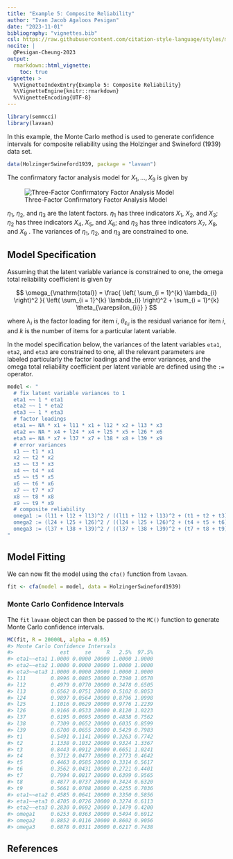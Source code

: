 ```yaml
---
title: "Example 5: Composite Reliability"
author: "Ivan Jacob Agaloos Pesigan"
date: "2023-11-01"
bibliography: "vignettes.bib"
csl: https://raw.githubusercontent.com/citation-style-language/styles/master/apa.csl
nocite: |
  @Pesigan-Cheung-2023
output:
  rmarkdown::html_vignette:
    toc: true
vignette: >
  %\VignetteIndexEntry{Example 5: Composite Reliability}
  %\VignetteEngine{knitr::rmarkdown}
  %\VignetteEncoding{UTF-8}
---
```


<!-- vignettes/example-5-composite-reliability.Rmd is generated from .setup/vignettes/example-5-composite-reliability.Rmd.orig. Please edit that file -->






```r
library(semmcci)
library(lavaan)
```

In this example,
the Monte Carlo method is used to generate confidence intervals
for composite reliability
using the Holzinger and Swineford (1939) data set.


```r
data(HolzingerSwineford1939, package = "lavaan")
```

\noindent The confirmatory factor analysis model for $X_{1}, \dots, X_{9}$
is given by

![Three-Factor Confirmatory Factor Analysis Model](https://raw.githubusercontent.com/jeksterslab/semmcci/main/.setup/latex/figures/png/cfa.png)

\noindent $\eta_{1}$, $\eta_{2}$, and $\eta_{3}$ are the latent factors.
$\eta_{1}$ has three indicators $X_{1}$, $X_{2}$, and $X_{3}$;
$\eta_{2}$ has three indicators $X_{4}$, $X_{5}$, and $X_{6}$; and
$\eta_{3}$ has three indicators $X_{7}$, $X_{8}$, and $X_{9}$ .
The variances of $\eta_{1}$, $\eta_{2}$, and $\eta_{3}$ are constrained to one.

## Model Specification

Assuming that the latent variable variance is constrained to one,
the omega total reliability coefficient is given by

$$
  \omega_{\mathrm{total}}
  =
  \frac{
  \left(
  \sum_{i = 1}^{k}
  \lambda_{i}
  \right)^2
  }{
  \left(
  \sum_{i = 1}^{k}
  \lambda_{i}
  \right)^2
  +
  \sum_{i = 1}^{k}
  \theta_{\varepsilon_{ii}}
  }
$$

\noindent where $\lambda_{i}$ is the factor loading for item $i$,
$\theta_{\varepsilon_{ii}}$ is the residual variance for item $i$,
and $k$ is the number of items for a particular latent variable.

In the model specification below,
the variances of the latent variables `eta1`, `eta2`, and `eta3` are constrained to one,
all the relevant parameters are labeled particularly the factor loadings and the error variances,
and the omega total reliability coefficient per latent variable are defined
using the `:=` operator.


```r
model <- "
  # fix latent variable variances to 1
  eta1 ~~ 1 * eta1
  eta2 ~~ 1 * eta2
  eta3 ~~ 1 * eta3
  # factor loadings
  eta1 =~ NA * x1 + l11 * x1 + l12 * x2 + l13 * x3
  eta2 =~ NA * x4 + l24 * x4 + l25 * x5 + l26 * x6
  eta3 =~ NA * x7 + l37 * x7 + l38 * x8 + l39 * x9
  # error variances
  x1 ~~ t1 * x1
  x2 ~~ t2 * x2
  x3 ~~ t3 * x3
  x4 ~~ t4 * x4
  x5 ~~ t5 * x5
  x6 ~~ t6 * x6
  x7 ~~ t7 * x7
  x8 ~~ t8 * x8
  x9 ~~ t9 * x9
  # composite reliability
  omega1 := (l11 + l12 + l13)^2 / ((l11 + l12 + l13)^2 + (t1 + t2 + t3))
  omega2 := (l24 + l25 + l26)^2 / ((l24 + l25 + l26)^2 + (t4 + t5 + t6))
  omega3 := (l37 + l38 + l39)^2 / ((l37 + l38 + l39)^2 + (t7 + t8 + t9))
"
```

## Model Fitting

We can now fit the model using the `cfa()` function from `lavaan`.


```r
fit <- cfa(model = model, data = HolzingerSwineford1939)
```

### Monte Carlo Confidence Intervals

The `fit` `lavaan` object can then be passed to the `MC()` function
to generate Monte Carlo confidence intervals.


```r
MC(fit, R = 20000L, alpha = 0.05)
#> Monte Carlo Confidence Intervals
#>               est     se     R   2.5%  97.5%
#> eta1~~eta1 1.0000 0.0000 20000 1.0000 1.0000
#> eta2~~eta2 1.0000 0.0000 20000 1.0000 1.0000
#> eta3~~eta3 1.0000 0.0000 20000 1.0000 1.0000
#> l11        0.8996 0.0805 20000 0.7390 1.0570
#> l12        0.4979 0.0770 20000 0.3478 0.6505
#> l13        0.6562 0.0751 20000 0.5102 0.8053
#> l24        0.9897 0.0564 20000 0.8796 1.0998
#> l25        1.1016 0.0629 20000 0.9776 1.2239
#> l26        0.9166 0.0533 20000 0.8120 1.0223
#> l37        0.6195 0.0695 20000 0.4838 0.7562
#> l38        0.7309 0.0652 20000 0.6035 0.8599
#> l39        0.6700 0.0655 20000 0.5429 0.7983
#> t1         0.5491 0.1141 20000 0.3263 0.7742
#> t2         1.1338 0.1032 20000 0.9324 1.3367
#> t3         0.8443 0.0912 20000 0.6651 1.0241
#> t4         0.3712 0.0477 20000 0.2773 0.4642
#> t5         0.4463 0.0585 20000 0.3314 0.5617
#> t6         0.3562 0.0431 20000 0.2721 0.4401
#> t7         0.7994 0.0817 20000 0.6399 0.9565
#> t8         0.4877 0.0737 20000 0.3424 0.6320
#> t9         0.5661 0.0708 20000 0.4255 0.7036
#> eta1~~eta2 0.4585 0.0641 20000 0.3350 0.5856
#> eta1~~eta3 0.4705 0.0726 20000 0.3274 0.6113
#> eta2~~eta3 0.2830 0.0692 20000 0.1479 0.4200
#> omega1     0.6253 0.0363 20000 0.5494 0.6912
#> omega2     0.8852 0.0116 20000 0.8602 0.9056
#> omega3     0.6878 0.0311 20000 0.6217 0.7438
```

## References
